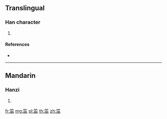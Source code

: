 {{character info/new}}
==Translingual==

===Han character===
{{Han char|rn=118|rad=竹|as=05|sn=11|four=|canj=HUU,XXHUU}}

# {{defn|Han|sort=竹05}}

====References====
* {{Han ref|kx=0880.020|dkj=25919|dj=1307.250|hdz=52960.020|uh=7B1C|ud=31516}}

----

==Mandarin==

===Hanzi===
{{cmn-hanzi|pin=[[zhú]] ([[zhu2]])|wg=chu<sup>2</sup>}}

# {{defn|lang=cmn|sort=竹05}}

[[fr:笜]]
[[mg:笜]]
[[pl:笜]]
[[th:笜]]
[[zh:笜]]